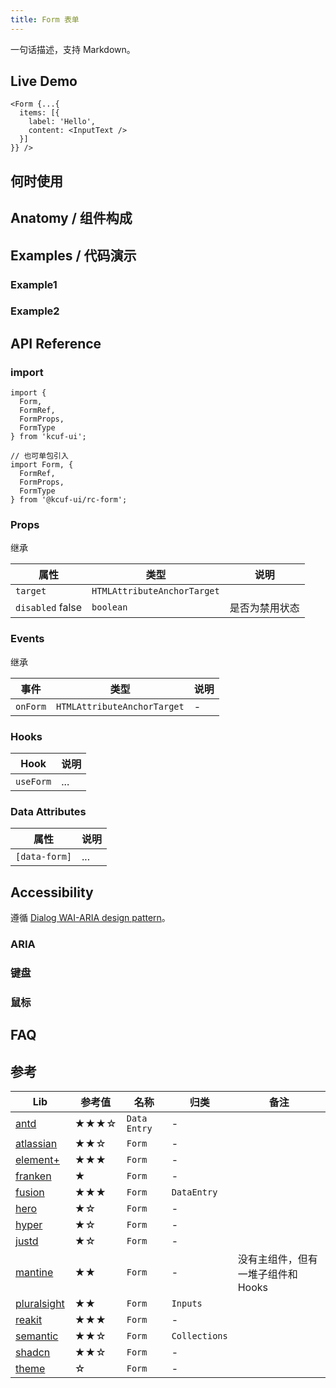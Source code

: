 ```yaml
---
title: Form 表单
---
```


[//]: # (参考 https://mantine.dev https://ant.design 结构化简介)

<ComponentBrief name="Form">
  一句话描述，支持 Markdown。
</ComponentBrief>

## Live Demo

```tsx live
<Form {...{
  items: [{
    label: 'Hello',
    content: <InputText />
  }]
}} />
```

## 何时使用

[//]: # (参考 https://ant.design https://fusion.design)

## Anatomy / 组件构成

[//]: # (参考 https://zagjs.com)

## Examples / 代码演示

[//]: # (参考 https://www.chakra-ui.com)

### Example1

### Example2

## API Reference

[//]: # (https://www.radix-ui.com https://www.heroui.com info icon for description and enum 等)

### import

```tsx
import {
  Form,
  FormRef,
  FormProps,
  FormType
} from 'kcuf-ui';

// 也可单包引入
import Form, {
  FormRef,
  FormProps,
  FormType
} from '@kcuf-ui/rc-form';
```

### Props

继承

| 属性 | 类型 | 说明 |
| --- | --- | --- |
| `target` <TagRequired/> | `HTMLAttributeAnchorTarget` | |
| `disabled` <TagDefault>false</TagDefault> | `boolean` | 是否为禁用状态 |

### Events

继承

| 事件 | 类型 | 说明 |
| --- | --- | --- |
| `onForm` | `HTMLAttributeAnchorTarget` | - |

### Hooks

| Hook | 说明 |
| --- | --- |
| `useForm` | ... |

### Data Attributes

[//]: # (参考 https://www.melt-ui.com https://zagjs.com)

| 属性 | 说明 |
| --- | --- |
| `[data-form]` <TagReadonly /> | ... |

## Accessibility

[//]: # (参考 https://docs.pearl-ui.dev https://zagjs.com https://dotui.org https://fusion.design https://www.melt-ui.com https://primereact.org https://www.heroui.com https://reka-ui.com)

遵循  [Dialog WAI-ARIA design pattern](https://www.w3.org/WAI/ARIA/apg/patterns/dialog-modal)。

### ARIA

### 键盘

### 鼠标

## FAQ

[//]: # (参考 https://ant.design)

## 参考

| Lib | 参考值 | 名称 | 归类 | 备注 |
| --- | --- | --- | --- | --- |
| [antd](https://ant.design/components/form) | ★★★☆ | `Data Entry` | - | |
| [atlassian](https://atlassian.design/components/form/examples) | ★★☆ | `Form` | - | |
| [element+](https://element-plus.org/en-US/component/form.html) | ★★★ | `Form` | - | |
| [franken](https://franken-ui.dev/docs/form) | ★ | `Form` | - | |
| [fusion](https://fusion.design/pc/component/form) | ★★★ | `Form` | `DataEntry` | |
| [hero](https://www.heroui.com/docs/components/form) | ★☆ | `Form` | - | |
| [hyper](https://www.hyperui.dev/components/marketing/forms) | ★☆ | `Form` | - | |
| [justd](https://getjustd.com/docs/2.x/components/forms/form) | ★☆ | `Form` | - | |
| [mantine](https://mantine.dev/form/use-form) | ★★ | `Form` | - | 没有主组件，但有一堆子组件和 Hooks |
| [pluralsight](https://design-system.pluralsight.com/components/form) | ★★ | `Form` | `Inputs` | |
| [reakit](https://reakit.io/docs/form) | ★★★ | `Form` | - | |
| [semantic](https://semantic-ui.com/collections/form.html) | ★★☆ | `Form` | `Collections` | |
| [shadcn](https://ui.shadcn.com/docs/components/form) | ★★☆ | `Form` | - | |
| [theme](https://theme-ui.com/components/forms) | ☆ | `Form` | - | |
